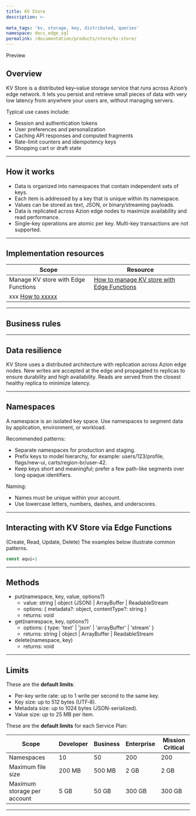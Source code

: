 ```yaml
---
title: KV Store
description: >-
  
meta_tags: 'kv, storage, key, distributed, queries'
namespace: docs_edge_sql
permalink: /documentation/products/store/kv-store/
---
```



<Tag severity="info" client:only="vue">
  Preview
</Tag>


## Overview

KV Store is a distributed key–value storage service that runs across Azion’s edge network. It lets you persist and retrieve small pieces of data with very low latency from anywhere your users are, without managing servers.

Typical use cases include:

- Session and authentication tokens
- User preferences and personalization
- Caching API responses and computed fragments
- Rate-limit counters and idempotency keys
- Shopping cart or draft state

---

## How it works

- Data is organized into namespaces that contain independent sets of keys.
- Each item is addressed by a key that is unique within its namespace.
- Values can be stored as text, JSON, or binary/streaming payloads.
- Data is replicated across Azion edge nodes to maximize availability and read performance.
- Single-key operations are atomic per key. Multi-key transactions are not supported.

---

## Implementation resources


| Scope | Resource |
| ----- | -------- |
| Manage KV store with Edge Functions | [How to manage KV store with Edge Functions](/en/documentation/products/guides/kv-store/manage-with-functions/) |
| xxx [How to xxxxx](xxxxxx/) |
---

## Business rules



---

## Data resilience

KV Store uses a distributed architecture with replication across Azion edge nodes. New writes are accepted at the edge and propagated to replicas to ensure durability and high availability. Reads are served from the closest healthy replica to minimize latency.

---

## Namespaces

A namespace is an isolated key space. Use namespaces to segment data by application, environment, or workload.

Recommended patterns:

- Separate namespaces for production and staging.
- Prefix keys to model hierarchy, for example: users/123/profile, flags/new-ui, carts/region-br/user-42.
- Keep keys short and meaningful; prefer a few path-like segments over long opaque identifiers.

Naming:

- Names must be unique within your account.
- Use lowercase letters, numbers, dashes, and underscores.

---


## Interacting with KV Store via Edge Functions

(Create, Read, Update, Delete) 
The examples below illustrate common patterns.


```js
const aqui=1
```

---

## Methods

- put(namespace, key, value, options?)
  - value: string | object (JSON) | ArrayBuffer | ReadableStream
  - options: { metadata?: object, contentType?: string }
  - returns: void
- get(namespace, key, options?)
  - options: { type: 'text' | 'json' | 'arrayBuffer' | 'stream' }
  - returns: string | object | ArrayBuffer | ReadableStream
- delete(namespace, key)
  - returns: void


---

## Limits

These are the **default limits**:

- Per-key write rate: up to 1 write per second to the same key.
- Key size: up to 512 bytes (UTF‑8).
- Metadata size: up to 1024 bytes (JSON-serialized).
- Value size: up to 25 MB per item.


These are the **default limits** for each Service Plan:

| Scope | Developer | Business | Enterprise | Mission Critical |
| ----- | --------- | -------- | ---------- | ---------------- |
| Namespaces | 10 | 50 | 200 | 200 |
| Maximum file size | 200 MB | 500 MB | 2 GB | 2 GB |
| Maximum storage per account | 5 GB | 50 GB | 300 GB | 300 GB |


---
